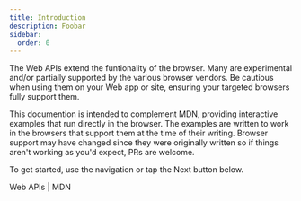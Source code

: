 ```yaml
---
title: Introduction
description: Foobar
sidebar:
  order: 0
---
```



The Web APIs extend the funtionality of the browser. Many are experimental and/or partially supported by the various browser vendors. Be cautious when using them on your Web app or site, ensuring your targeted browsers fully support them.

This documention is intended to complement MDN, providing interactive examples that run directly in the browser. The examples are written to work in the browsers that support them at the time of their writing. Browser support may have changed since they were originally written so if things aren't working as you'd expect, PRs are welcome.

To get started, use the navigation or tap the Next button below.

<LinkButton href="https://developer.mozilla.org/en-US/docs/Web/API" variant="secondary" icon="external" target="_blank">
  Web APIs | MDN
</LinkButton>